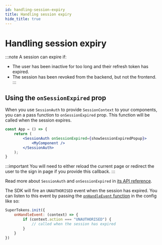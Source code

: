 ```yaml
---
id: handling-session-expiry
title: Handling session expiry
hide_title: true
---
```



# Handling session expiry

:::note
A session can expire if:
- The user has been inactive for too long and their refresh token has expired.
- The session has been revoked from the backend, but not the frontend.
:::

## Using the `onSessionExpired` prop
When you use `SessionAuth` to provide `SessionContext` to your components,
you can a pass function to `onSessionExpired` prop. This function will be called when the session expires.

<FrontendSDKTabs>
<TabItem value="reactjs">

```jsx
const App = () => {
    return (
        <SessionAuth onSessionExpired={showSessionExpiredPopup}>
            <MyComponent />
        </SessionAuth>
    );
}
```

:::important
You will need to either reload the current page or redirect the user to the sign in page if you provide this callback.
:::

Read more about `SessionAuth` and `onSessionExpired` in [its API reference](/docs/auth-react/session/session-auth).


</TabItem>
<TabItem value="vanillajs">

The SDK will fire an `UNAUTHORISED` event when the session has expired. You can listen to this event by passing the [`onHandleEvent` function](../../advanced-customizations/frontend-hooks/handle-event) in the config like so:

```jsx
SuperTokens.init({
    onHandleEvent: (context) => {
        if (context.action === "UNAUTHORISED") {
            // called when the session has expired
        }
    }
})
```

</TabItem>
</FrontendSDKTabs>
